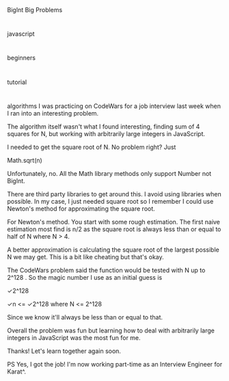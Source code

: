 BigInt Big Problems

#

javascript

#

beginners

#

tutorial

#

algorithms
I was practicing on CodeWars for a job interview last week when I ran into an interesting problem.

The algorithm itself wasn't what I found interesting, finding sum of 4 squares for N, but working with arbitrarily large integers in JavaScript.

I needed to get the square root of N. No problem right? Just

Math.sqrt(n)

Unfortunately, no. All the Math library methods only support Number not BigInt.

There are third party libraries to get around this. I avoid using libraries when possible. In my case, I just needed square root so I remember I could use Newton's method for approximating the square root.

For Newton's method. You start with some rough estimation. The first naive estimation most find is n/2 as the square root is always less than or equal to half of N where N > 4.

A better approximation is calculating the square root of the largest possible N we may get. This is a bit like cheating but that's okay.

The CodeWars problem said the function would be tested with N up to 2^128 . So the magic number I use as an initial guess is

✓2^128

✓n <= ✓2^128 where N <= 2^128

Since we know it'll always be less than or equal to that.

Overall the problem was fun but learning how to deal with arbitrarily large integers in JavaScript was the most fun for me.

Thanks! Let's learn together again soon.

PS
Yes, I got the job! I'm now working part-time as an Interview Engineer for Karat^.
